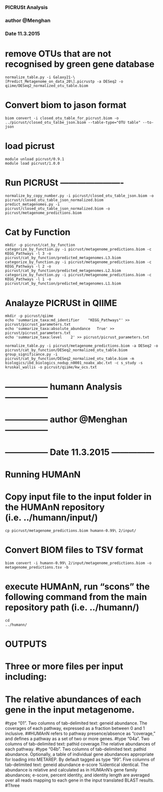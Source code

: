



 
###############
### PICRUSt Analysis
### author @Menghan 
### Date 11.3.2015 
###############

# remove OTUs that are not recognised by green gene database
```
normalize_table.py -i Galaxy21-\[Predict_Metagenome_on_data_20\].picrustp -a DESeq2 -o qiime/DESeq2_normalized_otu_table.biom
```

# Convert biom to jason format
```
biom convert -i closed_otu_table_for_picrust.biom -o ../picrust/closed_otu_talbe_json.biom --table-type="OTU table" --to-json
```

# load picrust
```
module unload picrust/0.9.1
module load picrust/1.0.0
```
# Run PICRUSt ----------------------
```
normalize_by_copy_number.py -i picrust/closed_otu_table_json.biom -o picrust/closed_otu_table_json_normalized.biom
predict_metagenomes.py -i picrust/closed_otu_table_json_normalized.biom -o picrust/metagenome_predictions.biom
```

# Cat by Function
```
mkdir -p picrust/cat_by_function
categorize_by_function.py -i picrust/metagenome_predictions.biom -c KEGG_Pathways -l 3 -o picrust/cat_by_function/predicted_metagenomes.L3.biom
categorize_by_function.py -i picrust/metagenome_predictions.biom -c KEGG_Pathways -l 2 -o picrust/cat_by_function/predicted_metagenomes.L2.biom
categorize_by_function.py -i picrust/metagenome_predictions.biom -c KEGG_Pathways -l 1 -o picrust/cat_by_function/predicted_metagenomes.L1.biom
```

# Analayze PICRUSt in QIIME
```
mkdir -p picrust/qiime
echo 'summarize_taxa:md_identifier    "KEGG_Pathways"' >> picrust/picrust_parameters.txt
echo 'summarize_taxa:absolute_abundance   True' >> picrust/picrust_parameters.txt
echo 'summarize_taxa:level    2' >> picrust/picrust_parameters.txt

normalize_table.py -i picrust/metagenome_predictions.biom -a DESeq2 -o picrust/cat_by_function/DESeq2_normalized_otu_table.biom
group_significance.py -i picrust/cat_by_function/DESeq2_normalized_otu_table.biom -m biologics/ibd_biologics_nodup_n0001_noabx_abc.txt -c s_study -s kruskal_wallis -o picrust/qiime/kw_ocs.txt
```

###############
# --------------- humann Analysis ---------------
# --------------- author @Menghan ---------------
# --------------- Date 11.3.2015 ---------------
###############

# Running HUMAnN
# Copy input file to the input folder in the HUMAnN repository (i.e. ../humann/input/)
```
cp picrust/metagenome_predictions.biom humann-0.99\ 2/input/
```

# Convert BIOM files to TSV format
```
biom convert -i humann-0.99\ 2/input/metagenome_predictions.biom -o metagenome_predictions.tsv -b
```
# execute HUMAnN, run "scons" the following command from the main repository path (i.e. ../humann/)
```
cd 
../humann/
```

# OUTPUTS
# Three or more files per input including:
# The relative abundances of each gene in the input metagenome. 

#type "01". Two columns of tab-delimited text: geneid abundance. The coverages of each pathway, expressed as a fraction between 0 and 1 inclusive. 
##HUMAnN refers to pathway presence/absence as "coverage," and defines a pathway as a set of two or more genes. 
#type "04a". Two columns of tab-delimited text: pathid coverage.The relative abundances of each pathway.
#type "04b". Two columns of tab-delimited text: pathid abundance. Optionally, a table of individual gene abundances appropriate for loading into METAREP. By default tagged as type "99". Five columns of tab-delimited text: geneid abundance e-score %identical identical. The abundance is relative and calculated as in HUMAnN's gene family abundances; e-score, percent identity, and identity length are averaged over all reads mapping to each gene in the input translated BLAST results.
#Three





